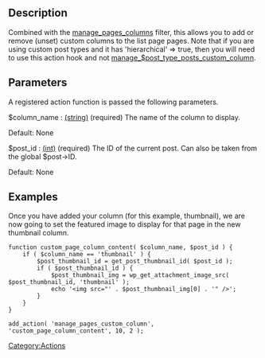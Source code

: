 == Description ==

Combined with the [http://codex.wordpress.org/Plugin_API/Filter_Reference/manage_pages_columns manage_pages_columns] filter, this allows you to add or remove (unset) custom columns to the list page pages.  Note that if you are using custom post types and it has 'hierarchical' => true, then you will need to use this action hook and not [http://codex.wordpress.org/Plugin_API/Action_Reference/manage_$post_type_posts_custom_column manage_$post_type_posts_custom_column].

== Parameters ==

A registered action function is passed the following parameters.

; $column_name : [http://codex.wordpress.org/How_to_Pass_Tag_Parameters#String (string)] (required) The name of the column to display.
Default: None
; $post_id : [http://codex.wordpress.org/How_to_Pass_Tag_Parameters#Int (int)] (required) The ID of the current post. Can also be taken from the global $post->ID.
Default: None

== Examples ==

Once you have added your column (for this example, thumbnail), we are now going to set the featured image to display for that page in the new thumbnail column.

<pre>
function custom_page_column_content( $column_name, $post_id ) {
	if ( $column_name == 'thumbnail' ) {
		$post_thumbnail_id = get_post_thumbnail_id( $post_id );
		if ( $post_thumbnail_id ) {
			$post_thumbnail_img = wp_get_attachment_image_src( $post_thumbnail_id, 'thumbnail' );
			echo '<img src="' . $post_thumbnail_img[0] . '" />';
		}
	}
}

add_action( 'manage_pages_custom_column', 'custom_page_column_content', 10, 2 );
</pre>

{{Stub}}
[[Category:Actions]]
